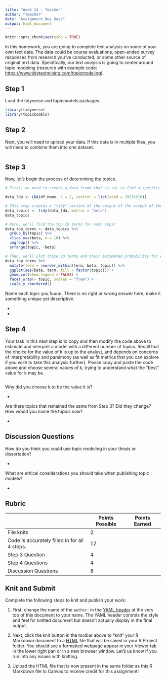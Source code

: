 ```yaml
---
title: "Week 14 - Teacher"
author: "Teacher"
date: "Assignment Due Date"
output: html_document
---
```


```r
knitr::opts_chunk$set(echo = TRUE)
```

In this homework, you are going to complete text analysis on some of your own text data. The data could be course evaluations, open-ended survey responses from research you've conducted, or some other source of original text data. Specifically, our text analysis is going to center around topic modeling (resource with example code: <https://www.tidytextmining.com/topicmodeling>).

## Step 1

Load the tidyverse and topicmodels packages.

```r
library(tidyverse)
library(topicmodels)
```

## Step 2

Next, you will need to upload your data. If this data is in multiple files, you will need to combine them into one dataset.

```r

```

## Step 3

Now, let's begin the process of determining the topics.

```r
# First, we need to create a data frame that is set to find a specific number of topics, k. The seed is set to make the output of the model predictable. Note: rename the new data frame with something meaningful to you and in the LDA code, use your data frame name rather than "df_name".

data_lda <- LDA(df_name, k = 2, control = list(seed = 20231018))

# This step creates a "tidy" version of the output of the output of the topic modeling
data_topics <- tidy(data_lda, matrix = "beta")
data_topics

# Here, we'll find the top 10 terms for each topic
data_top_terms <- data_topics %>%
  group_by(topic) %>%
  slice_max(beta, n = 10) %>% 
  ungroup() %>%
  arrange(topic, -beta)

# Then, we'll plot those 10 terms and their estimated probability for each topic
data_top_terms %>%
  mutate(term = reorder_within(term, beta, topic)) %>%
  ggplot(aes(beta, term, fill = factor(topic))) +
  geom_col(show.legend = FALSE) +
  facet_wrap(~ topic, scales = "free") +
  scale_y_reordered()
```

Name each topic you found. There is no right or wrong answer here; make it something unique yet descriptive.

-   

-   

## Step 4

Your task in this next step is to copy and then modify the code above to estimate and interpret a model with a different number of topics. Recall that the choice for the value of k is up to the analyst, and depends on concerns of interpretability and parsimony (as well as fit metrics that you can explore if you wish to take this analysis further). Please copy and paste the code above and choose several values of k, trying to understand what the "best" value for k may be.

```r

```

Why did you choose k to be the value it is?

-   

Are there topics that remained the same from Step 3? Did they change? How would you name the topics now?

-   

## Discussion Questions

How do you think you could use topic modeling in your thesis or dissertation?

-   

What are ethical considerations you should take when publishing topic models?

-   

## Rubric

|                                               | Points Possible | Points Earned |
|--------------------------------------|-----------------|-----------------|
| File knits                                    | 2               |               |
| Code is accurately filled in for all 4 steps. | 12              |               |
| Step 3 Question                               | 4               |               |
| Step 4 Questions                              | 4               |               |
| Discussion Questions                          | 8               |               |

## Knit and Submit

Complete the following steps to knit and publish your work:

1.  First, change the name of the `author:` in the [YAML header](https://bookdown.org/yihui/rmarkdown-cookbook/rmarkdown-anatomy.html#yaml-metadata) at the very top of this document to your name. The YAML header controls the style and feel for knitted document but doesn't actually display in the final output.

2.  Next, click the knit button in the toolbar above to "knit" your R Markdown document to a [HTML](https://bookdown.org/yihui/rmarkdown/html-document.html) file that will be saved in your R Project folder. You should see a formatted webpage appear in your Viewer tab in the lower right pan or in a new browser window. Let's us know if you run into any issues with knitting.

3.  Upload the HTML file that is now present in the same folder as this R Markdown file to Canvas to receive credit for this assignment!
